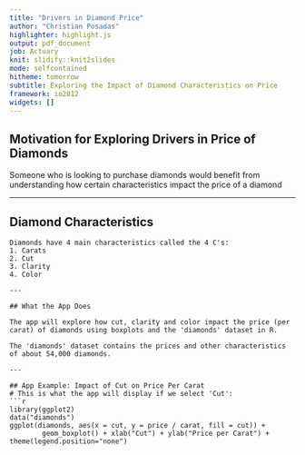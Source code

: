 ```yaml
---
title: "Drivers in Diamond Price"
author: "Christian Posadas"
highlighter: highlight.js
output: pdf_document
job: Actuary
knit: slidify::knit2slides
mode: selfcontained
hitheme: tomorrow
subtitle: Exploring the Impact of Diamond Characteristics on Price
framework: io2012
widgets: []
---
```


## Motivation for Exploring Drivers in Price of Diamonds

Someone who is looking to purchase diamonds would benefit
from understanding how certain characteristics impact the
price of a diamond

---

## Diamond Characteristics

```Rmd
Diamonds have 4 main characteristics called the 4 C's:
1. Carats
2. Cut
3. Clarity
4. Color

---

## What the App Does

The app will explore how cut, clarity and color impact the price (per carat) of diamonds using boxplots and the 'diamonds' dataset in R.

The 'diamonds' dataset contains the prices and other characteristics of about 54,000 diamonds.

---

## App Example: Impact of Cut on Price Per Carat
# This is what the app will display if we select 'Cut':
```r
library(ggplot2)
data("diamonds")
ggplot(diamonds, aes(x = cut, y = price / carat, fill = cut)) + 
        geom_boxplot() + xlab("Cut") + ylab("Price per Carat") + theme(legend.position="none")
```